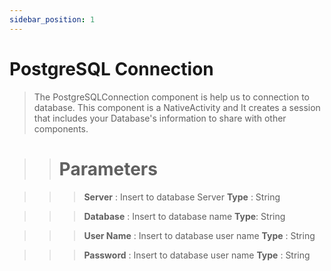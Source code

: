 ```yaml
---
sidebar_position: 1
---
```


# PostgreSQL Connection

> The PostgreSQLConnection component is help us to connection to database. This component is a NativeActivity and It creates a session that includes your Database's information to share with other components.

>> # Parameters

>>> **Server** : Insert to database Server  **Type** : String

>>> **Database** : Insert to database name **Type**: String

>>> **User Name** : Insert to database user name **Type** : String

>>> **Password** : Insert to database user name **Type** : String